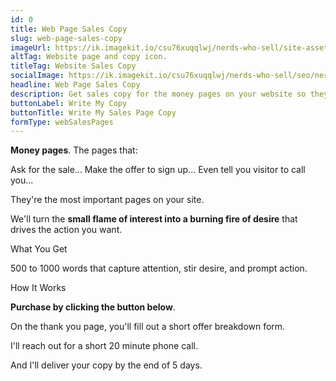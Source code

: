```yaml
---
id: 0
title: Web Page Sales Copy
slug: web-page-sales-copy
imageUrl: https://ik.imagekit.io/csu76xuqqlwj/nerds-who-sell/site-assets/website-sales-copy_k4Db98kT2.png?ik-sdk-version=javascript-1.4.3
altTag: Website page and copy icon.
titleTag: Website Sales Copy
socialImage: https://ik.imagekit.io/csu76xuqqlwj/nerds-who-sell/seo/nerds-sales-copy-social-1200x630_p6Ra07cXqf.jpg?ik-sdk-version=javascript-1.4.3
headline: Web Page Sales Copy
description: Get sales copy for the money pages on your website so they <strong>convert leads and make sales</strong>.
buttonLabel: Write My Copy
buttonTitle: Write My Sales Page Copy
formType: webSalesPages
---
```



**Money pages**. The pages that:

<UnorderedList>
  <BaseBullet>Ask for the sale...</BaseBullet>
  <BaseBullet>Make the offer to sign up...</BaseBullet>
  <BaseBullet>Even tell you visitor to call you...</BaseBullet>
</UnorderedList>

They're the most important pages on your site.

We'll turn the **small flame of interest into a burning fire of desire** that drives the action you want.

<BaseSubhead>What You Get</BaseSubhead>

500 to 1000 words that capture attention, stir desire, and prompt action.

<UnorderedList>
  <PunctuationBullet type="check" bullet="One headline"></PunctuationBullet>
  <PunctuationBullet
    type="check"
    bullet="2 to 4 sections of body copy"
  ></PunctuationBullet>
  <PunctuationBullet type="check" bullet="1 call to action"></PunctuationBullet>
  <PunctuationBullet
    type="check"
    bullet="Notes on images to support copy"
  ></PunctuationBullet>
</UnorderedList>

<BaseSubhead>How It Works</BaseSubhead>

**Purchase by clicking the button below**.

On the thank you page, you'll fill out a short offer breakdown form.

I'll reach out for a short 20 minute phone call.

And I'll deliver your copy by the end of 5 days.
